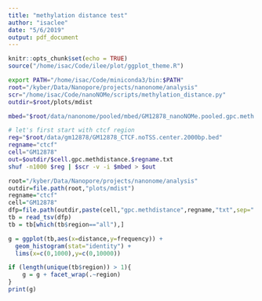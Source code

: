 ```yaml
---
title: "methylation distance test"
author: "isaclee"
date: "5/6/2019"
output: pdf_document
---
```


```r
knitr::opts_chunk$set(echo = TRUE)
source("/home/isac/Code/ilee/plot/ggplot_theme.R")
```

```bash
export PATH="/home/isac/Code/miniconda3/bin:$PATH"
root="/kyber/Data/Nanopore/projects/nanonome/analysis"
scr="/home/isac/Code/nanoNOMe/scripts/methylation_distance.py"
outdir=$root/plots/mdist

mbed="$root/data/nanonome/pooled/mbed/GM12878_nanoNOMe.pooled.gpc.meth.bed.gz"

# let's first start with ctcf region
reg="$root/data/gm12878/GM12878_CTCF.noTSS.center.2000bp.bed"
regname="ctcf"
cell="GM12878"
out=$outdir/$cell.gpc.methdistance.$regname.txt
shuf -n1000 $reg | $scr -v -i $mbed > $out
```

```r
root="/kyber/Data/Nanopore/projects/nanonome/analysis"
outdir=file.path(root,"plots/mdist")
regname="ctcf"
cell="GM12878"
dfp=file.path(outdir,paste(cell,"gpc.methdistance",regname,"txt",sep="."))
tb = read_tsv(dfp)
tb = tb[which(tb$region=="all"),]

g = ggplot(tb,aes(x=distance,y=frequency)) +
  geom_histogram(stat="identity") +
  lims(x=c(0,1000),y=c(0,10000))

if (length(unique(tb$region)) > 1){
    g = g + facet_wrap(.~region)
}
print(g)
```
